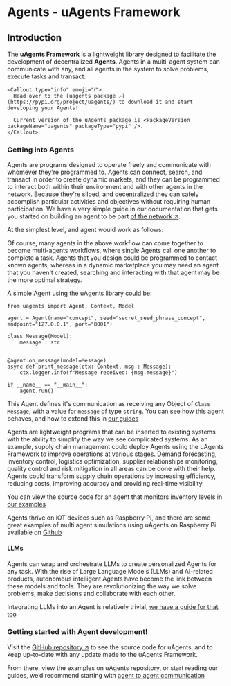 
# Agents - uAgents Framework

## Introduction

The **uAgents Framework** is a lightweight library designed to facilitate the development of decentralized **Agents**. Agents in a multi-agent system can communicate with any, and all agents in the system to solve problems, execute tasks and transact.

    <Callout type="info" emoji="ℹ️">
      Head over to the [uagents package ↗️](https://pypi.org/project/uagents/) to download it and start developing your Agents!

      Current version of the uAgents package is <PackageVersion packageName="uagents" packageType="pypi" />.
    </Callout>


### Getting into Agents

Agents are programs designed to operate freely and communicate with whomever they're programmed to. Agents can connect, search, and transact in order to create dynamic markets, and they can be programmed to interact both within their environment and with other agents in the network. Because they're siloed, and decentralized they can safely accomplish particular activities and objectives without requiring human participation. We have a very simple guide in our documentation that gets you started on building an agent to be part [of the network ↗️](/guides/agents/getting-started/create-a-uagent).


At the simplest level, and agent would work as follows: 

<ImageByTheme
  darkSrc={communication}
  lightSrc={communication}
  alt="HighLevel-Diagram"
/>



Of course, many agents in the above workflow can come together to become multi-agents workflows, where single Agents call one another to complete a task. Agents that you design could be programmed to contact known agents, whereas in a dynamic marketplace you may need an agent that you haven't created, searching and interacting with that agent may be the more optimal strategy.



A simple Agent using the uAgents library could be: 

```
from uagents import Agent, Context, Model
 
agent = Agent(name="concept", seed="secret_seed_phrase_concept", endpoint="127.0.0.1", port="8001")

class Message(Model):
    message : str

 
@agent.on_message(model=Message)
async def print_message(ctx: Context, msg : Message):
    ctx.logger.info(f"Message received: {msg.message}")
 
if __name__ == "__main__":
    agent.run()
```

This Agent defines it's communication as receiving any Object of `Class Message`, with a value for `message` of type `string`. You can see how this agent behaves, and how to extend this in [our guides](>>)


Agents are lightweight programs that can be inserted to existing systems with the ability to simplify the way we see complicated systems. As an example, supply chain management could deploy Agents using the uAgents Framework to improve operations at various stages. Demand forecasting, inventory control, logistics optimization, supplier relationships monitoring, quality control and risk mitigation in all areas can be done with their help. Agents could transform supply chain operations by increasing efficiency, reducing costs, improving accuracy and providing real-time visibility.

You can view the source code for an agent that monitors inventory levels in [our examples](https://github.com/fetchai/uAgent-Examples/blob/main/2-solutions/inventory-monitoring/src/main.py)


Agents thrive on iOT devices such as Raspberry Pi, and there are some great examples of multi agent simulations using uAgents on Raspberry Pi available on [Github](https://github.com/Agents-Lab/sensor-agent)




#### LLMs

Agents can wrap and orchestrate LLMs to create personalized Agents for any task. With the rise of Large Language Models (LLMs) and AI-related products, autonomous intelligent Agents have become the link between these models and tools. They are revolutionizing the way we solve problems, make decisions and collaborate with each other.

Integrating LLMs into an Agent is relatively trivial, [we have a guide for that too](guides/agents/intermediate/langchain-rag-agent)






### Getting started with Agent development!

Visit the [GitHub repository ↗️](https://github.com/fetchai/uAgents) to see the source code for uAgents, and to keep up-to-date with any update made to the uAgents Framework.

From there, view the examples on uAgents repository, or start reading our guides, we’d recommend starting with [agent to agent communication]()